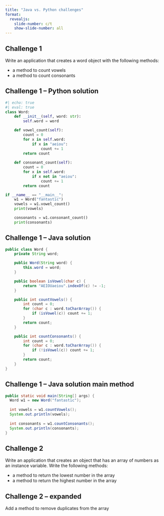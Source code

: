 ```yaml
---
title: "Java vs. Python challenges"
format:
  revealjs:
    slide-number: c/t
    show-slide-number: all
---
```


## Challenge 1

Write an application that creates a word object with the following methods:

* a method to count vowels
* a method to count consonants

## Challenge 1 -- Python solution

```python
#| echo: true
#| eval: true
class Word:
    def __init__(self, word: str):
        self.word = word

    def vowel_count(self):
        count = 0
        for x in self.word:
            if x in "aeiou": 
                count += 1
        return count
    
    def consonant_count(self):
        count = 0
        for x in self.word:
            if x not in "aeiou": 
                count += 1
        return count

if __name__ == "__main__":
    w1 = Word("fantastic")
    vowels = w1.vowel_count()
    print(vowels)

    consonants = w1.consonant_count()
    print(consonants)
```

## Challenge 1 -- Java solution

```java
public class Word {
    private String word;

    public Word(String word) {
        this.word = word;
    }

    public boolean isVowel(char c) {
        return "AEIOUaeiou".indexOf(c) != -1;
    }

    public int countVowels() {
        int count = 0;
        for (char c : word.toCharArray()) {
            if (isVowel(c)) count += 1;
        }
        return count;
    }

    public int countConsonants() {
        int count = 0;
        for (char c : word.toCharArray()) {
            if (!isVowel(c)) count += 1;
        }
        return count;
    }
}
```

## Challenge 1 -- Java solution main method

```java
public static void main(String[] args) {
  Word w1 = new Word("fantastic");
  
  int vowels = w1.countVowels();
  System.out.println(vowels);
  
  int consonants = w1.countConsonants();
  System.out.println(consonants);
}
```

## Challenge 2

Write an application that creates an object that has an array of numbers as an instance variable. Write the following methods:

* a method to return the lowest number in the array
* a method to return the highest number in the array

## Challenge 2 -- expanded

Add a method to remove duplicates from the array